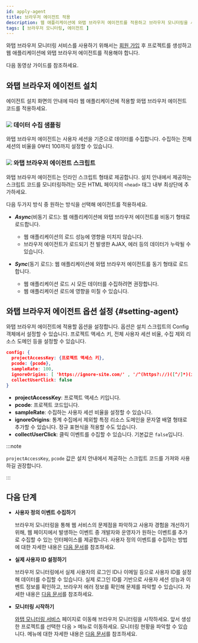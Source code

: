 ```yaml
---
id: apply-agent
title: 브라우저 에이전트 적용
description: 웹 애플리케이션에 와탭 브라우저 에이전트를 적용하고 브라우저 모니터링을 시작하세요.
tags: [ 브라우저 모니터링, 에이전트 ]
---
```



와탭 브라우저 모니터링 서비스를 사용하기 위해서는 [회원 가입](https://www.whatap.io/ko/signup/) 후 프로젝트를 생성하고 웹 애플리케이션에 와탭 브라우저 에이전트를 적용해야 합니다.

다음 동영상 가이드를 참조하세요.

<Youtube ko='gZ5A40G2u2A' en='z0-WMAEQo30' ja='z0-WMAEQo30' />


<Createprojectv2 />


<Accesskey />

## 와탭 브라우저 에이전트 설치

에이전트 설치 화면의 안내에 따라 웹 애플리케이션에 적용할 와탭 브라우저 에이전트 코드를 적용하세요.

<ImgLang img='rum-apply-agent.png' desc='와탭 브라우저 에이전트 설치' />

### ![](/img/number-01.png) 데이터 수집 샘플링

와탭 브라우저 에이전트는 사용자 세션을 기준으로 데이터를 수집합니다. 수집하는 전체 세션의 비율을 0부터 100까지 설정할 수 있습니다.

### ![](/img/number-02.png) 와탭 브라우저 에이전트 스크립트

와탭 브라우저 에이전트는 인라인 스크립트 형태로 제공합니다. 설치 안내에서 제공하는 스크립트 코드를 모니터링하려는 모든 HTML 페이지의 `<head>` 태그 내부 최상단에 추가하세요.

다음 두가지 방식 중 원하는 방식을 선택해 에이전트를 적용하세요.

- ***Async***(비동기 로드): 웹 애플리케이션에 와탭 브라우저 에이전트를 비동기 형태로 로드합니다. 
  * 웹 애플리케이션의 로드 성능에 영향을 미치지 않습니다. 
  * 브라우저 에이전트가 로드되기 전 발생한 AJAX, 에러 등의 데이터가 누락될 수 있습니다.
    
- ***Sync***(동기 로드): 웹 애플리케이션에 와탭 브라우저 에이전트를 동기 형태로 로드합니다.
  * 웹 애플리케이션 로드 시 모든 데이터를 수집하려면 권장합니다. 
  * 웹 애플리케이션 로드에 영향을 미칠 수 있습니다.

## 와탭 브라우저 에이전트 옵션 설정 {#setting-agent}

와탭 브라우저 에이전트에 적용할 옵션을 설정합니다. 옵션은 설치 스크립트의 Config 객체에서 설정할 수 있습니다. 프로젝트 액세스 키, 전체 사용자 세션 비율, 수집 제외 리소스 도메인 등을 설정할 수 있습니다.

```json title='config example' showLineNumbers
config: {
  projectAccessKey: {프로젝트 액세스 키},
  pcode: {pcode},
  sampleRate: 100,
  ignoreOrigins: [ 'https://ignore-site.com/' , '/^(https?://)([^/]*)(ignore-site.io)(/)(.*)/i' ],
  collectUserClick: false
}
```

* **projectAccessKey**: 프로젝트 액세스 키입니다.
* **pcode**: 프로젝트 코드입니다.
* **sampleRate**: 수집하는 사용자 세션 비율을 설정할 수 있습니다.
* **ignoreOrigins**: 통계 수집에서 제외할 특정 리소스 도메인을 문자열 배열 형태로 추가할 수 있습니다. 정규 표현식을 적용할 수도 있습니다.
* **collectUserClick**: 클릭 이벤트를 수집할 수 있습니다. 기본값은 `false`입니다.

:::note

`projectAccessKey`, `pcode` 값은 설치 안내에서 제공하는 스크립트 코드를 가져와 사용하길 권장합니다.

:::

## 다음 단계

* **사용자 정의 이벤트 수집하기**

  브라우저 모니터링을 통해 웹 서비스의 문제점을 파악하고 사용자 경험을 개선하기 위해, 웹 페이지에서 발생하는 이벤트 중 개발자와 운영자가 원하는 이벤트를 추가로 수집할 수 있는 인터페이스를 제공합니다. 사용자 정의 이벤트를 수집하는 방법에 대한 자세한 내용은 [다음 문서](collect-custom-events)를 참조하세요.

* **실제 사용자 ID 설정하기**

  브라우저 모니터링에서 실제 사용자의 로그인 ID나 이메일 등으로 사용자 ID를 설정해 데이터를 수집할 수 있습니다. 실제 로그인 ID를 기반으로 사용자 세션 성능과 이벤트 정보를 확인하고, 브라우저 에러 정보를 확인해 문제를 파악할 수 있습니다. 자세한 내용은 [다음 문서](set-real-user-id)를 참조하세요.

* **모니터링 시작하기**

  [와탭 모니터링 서비스](https://service.whatap.io) 페이지로 이동해 브라우저 모니터링을 시작하세요. 앞서 생성한 프로젝트를 선택한 다음 <Cmdname sid="side_dashboard" className="uitext" /> &gt; <Cmdname sid="side_rumDashboard" className="uitext" /> 메뉴로 이동하세요. 모니터링 현황을 파악할 수 있습니다. <Cmdname sid="side_rumDashboard" className="uitext" /> 메뉴에 대한 자세한 내용은 [다음 문서](dashboard)를 참조하세요.